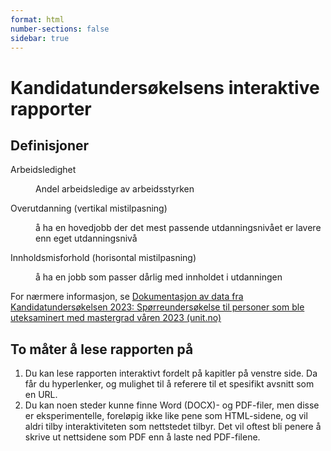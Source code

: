 ```yaml
---
format: html
number-sections: false
sidebar: true
---
```


# Kandidatundersøkelsens interaktive rapporter

## Definisjoner

Arbeidsledighet

:   Andel arbeidsledige av arbeidsstyrken

Overutdanning (vertikal mistilpasning)

:   å ha en hovedjobb der det mest passende utdanningsnivået er lavere enn eget utdanningsnivå

Innholdsmisforhold (horisontal mistilpasning)

:   å ha en jobb som passer dårlig med innholdet i utdanningen

For nærmere informasjon, se [Dokumentasjon av data fra Kandidatundersøkelsen 2023: Spørreundersøkelse til personer som ble uteksaminert med mastergrad våren 2023 (unit.no)](https://nifu.brage.unit.no/nifu-xmlui/bitstream/handle/11250/3127479/NIFUarbeidsnotat2024-9.pdf?sequence=1&isAllowed=y "https://nifu.brage.unit.no/nifu-xmlui/bitstream/handle/11250/3127479/nifuarbeidsnotat2024-9.pdf?sequence=1&isallowed=y")

## To måter å lese rapporten på
1.    Du kan lese rapporten interaktivt fordelt på kapitler på venstre side. Da får du hyperlenker, og mulighet til å referere til et spesifikt avsnitt som en URL.
2.    Du kan noen steder kunne finne Word (DOCX)- og PDF-filer, men disse er eksperimentelle, foreløpig ikke like pene som HTML-sidene, og vil aldri tilby interaktiviteten som nettstedet tilbyr. Det vil oftest bli penere å skrive ut nettsidene som PDF enn å laste ned PDF-filene.
